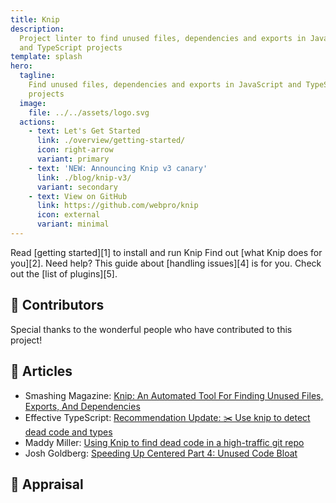 ```yaml
---
title: Knip
description:
  Project linter to find unused files, dependencies and exports in JavaScript
  and TypeScript projects
template: splash
hero:
  tagline:
    Find unused files, dependencies and exports in JavaScript and TypeScript
    projects
  image:
    file: ../../assets/logo.svg
  actions:
    - text: Let's Get Started
      link: ./overview/getting-started/
      icon: right-arrow
      variant: primary
    - text: 'NEW: Announcing Knip v3 canary'
      link: ./blog/knip-v3/
      variant: secondary
    - text: View on GitHub
      link: https://github.com/webpro/knip
      icon: external
      variant: minimal
---
```



<CardGrid stagger>
  <Card title="Getting Started" icon="rocket">
    Read [getting started][1] to install and run Knip
  </Card>
  <Card title="Less Is More" icon="approve-check">
    Find out [what Knip does for you][2].
  </Card>
  <Card title="Troubleshooting" icon="warning">
    Need help? This guide about [handling issues][4] is for you.
  </Card>
  <Card title="Plugins" icon="list-format">
    Check out the [list of plugins][5].
  </Card>
</CardGrid>

## 🧡 Contributors

Special thanks to the wonderful people who have contributed to this project!

<Contributors />

## 🧡 Articles

- Smashing Magazine: [Knip: An Automated Tool For Finding Unused Files, Exports,
  And Dependencies][68]
- Effective TypeScript: [Recommendation Update: ✂️ Use knip to detect dead code
  and types][69]
- Maddy Miller:
  [Using Knip to find dead code in a high-traffic git repo](https://madelinemiller.dev/blog/knip-dead-code/)
- Josh Goldberg: [Speeding Up Centered Part 4: Unused Code Bloat][70]

## 🧡 Appraisal

<Tweets />

[1]: ./overview/getting-started.md
[2]: ./explanations/why-use-knip.md
[4]: ./guides/handling-issues.md
[5]: ./reference/plugins.md
[10]: https://discord.gg/2Zr3gZa
[68]:
  https://www.smashingmagazine.com/2023/08/knip-automated-tool-find-unused-files-exports-dependencies/
[69]: https://effectivetypescript.com/2023/07/29/knip/
[70]:
  https://www.joshuakgoldberg.com/blog/speeding-up-centered-part-4-unused-code-bloat/
[71]: https://github.com/webpro/knip/graphs/contributors
[72]: https://contrib.rocks/image?repo=webpro/knip
